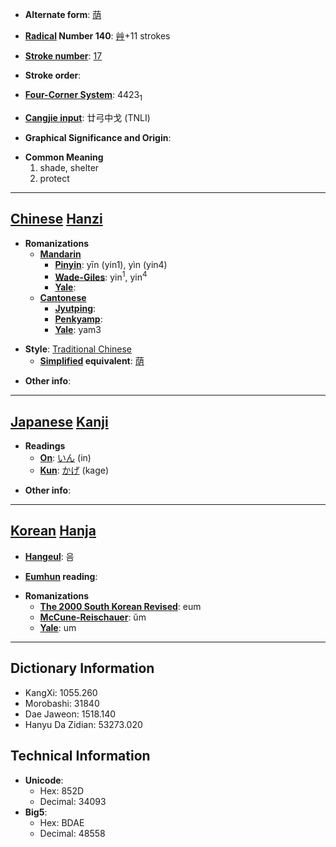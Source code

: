 * '''Alternate form''': [[荫]]

* '''[[Wiktionary:Chinese radical index| Radical]] Number 140''': [[Wiktionary:Chinese radical index 艸|艸]]+11 strokes

* '''[[Wiktionary:Chinese total strokes index|Stroke number]]''': [[Wiktionary:Chinese total strokes index 17|17]]

* '''Stroke order''': 

* '''[[Wiktionary:Chinese four corner index|Four-Corner System]]''': 4423<sub>1</sub>

* '''[[Wiktionary:Chinese Cangjie index|Cangjie input]]''': 廿弓中戈 (TNLI)

* '''Graphical Significance and Origin''': 

* '''Common Meaning'''
*#shade, shelter
*# protect


----

== [[Chinese]] [[Hanzi]] ==

* '''Romanizations'''
** '''[[Mandarin]]'''
*** '''[[Pinyin]]''': yīn (yin1), yìn (yin4)
*** '''[[Wade-Giles]]''': yin<sup>1</sup>, yin<sup>4</sup>
*** '''[[Yale]]''': 
** '''[[Cantonese]]'''
*** '''[[Jyutping]]''':
*** '''[[Penkyamp]]''': 
*** '''[[Yale]]''': yam3

* '''Style''': [[Traditional Chinese]] 
** '''[[Simplified Chinese|Simplified]] equivalent''': [[荫]]

* '''Other info''': 

----

== [[Japanese]] [[Kanji]] ==

* '''Readings'''
** '''[[On]]''': [[いん]] (in)
** '''[[Kun]]''': [[かげ]] (kage)

* '''Other info''':  

----

== [[Korean]] [[Hanja]] ==

* '''[[Hangeul]]''': 음

* '''[[Eumhun]] reading''': 

* '''Romanizations'''
** '''[[The 2000 South Korean Revised Romanization|The 2000 South Korean Revised]]''': eum
** '''[[McCune-Reischauer]]''': ŭm
** '''[[Yale]]''': um

----

== Dictionary Information ==

* KangXi: 1055.260
* Morobashi: 31840
* Dae Jaweon: 1518.140
* Hanyu Da Zidian: 53273.020

== Technical Information ==

* '''Unicode''':
** Hex: 852D
** Decimal: 34093
* '''Big5''':
** Hex: BDAE
** Decimal: 48558